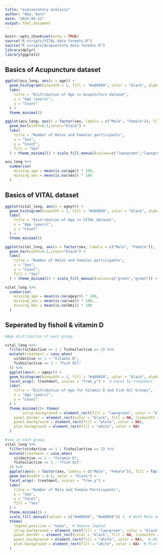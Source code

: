 ```yaml
---
title: "exploaratory analysis"
author: "Amy, Kent"
date: "2025-05-13"
output: html_document
---
```


```r
knitr::opts_chunk$set(echo = TRUE)
source("R scripts/VITAL data formats.R")
source("R scripts/Acupuncture data formats.R")
library(dplyr)
library(ggplot2)
```


## Basics of Acupuncture dataset

```r
ggplot(acu_long, aes(x = age)) +
  geom_histogram(binwidth = 1, fill = "#a80050", color = "black", alpha = 0.8) +
  labs(
    title = "Distribution of Age in Acupuncture dataset",
    x = "Age (years)",
    y = "Count"
  ) +
  theme_minimal()

ggplot(acu_long, aes(x = factor(sex, labels = c("Male", "Female")), fill = factor(sex, labels = c("Male", "Female")))) +
  geom_bar(width=0.5,color="black") +
  labs(
    title = "Number of Males and Females participants",
    x = "Sex",
    y = "Count",
    fill = "Sex"
  ) + theme_minimal() + scale_fill_manual(values=c("lawngreen","lawngreen")) + theme(legend.position="none")

acu_long %>%
  summarise(
    missing_age = mean(is.na(age)) * 100,
    missing_sex = mean(is.na(sex)) * 100
  )

```

## Basics of VITAL dataset

```r
ggplot(vital_long, aes(x = ageyr)) +
  geom_histogram(binwidth = 1, fill = "#a80050", color = "black", alpha = 0.8) +
  labs(
    title = "Distribution of Age in VITAL dataset",
    x = "Age (years)",
    y = "Count"
  ) +
  theme_minimal()

ggplot(vital_long, aes(x = factor(sex, labels = c("Male", "Female")), fill = factor(sex, labels = c("Male", "Female")))) +
  geom_bar(width=0.5,color="black") +
  labs(
    title = "Number of Males and Females participants",
    x = "Sex",
    y = "Count",
    fill = "Sex"
  ) + theme_minimal() + scale_fill_manual(values=c("green","green")) + theme(legend.position="none")

vital_long %>%
  summarise(
    missing_age = mean(is.na(ageyr)) * 100,
    missing_sex = mean(is.na(sex)) * 100,
    missing_bmi = mean(is.na(bmi)) * 100
  )
```

## Seperated by fishoil & vitamin D

```r
#Age distribution of each group 

vital_long %>%
  filter(vitdactive == 1 | fishoilactive == 1) %>%
  mutate(treatment = case_when(
    vitdactive == 1 ~ "Vitamin D",
    fishoilactive == 1 ~ "Fish Oil"
  )) %>%
  ggplot(aes(x = ageyr)) +
  geom_histogram(binwidth = 1, fill = "#a80050", color = "black", alpha = 0.8) +
  facet_wrap(~ treatment, scales = "free_y") +  # Facet by treatment
  labs(
    title = "Distribution of Age for Vitamin D and Fish Oil Groups",
    x = "Age (years)",
    y = "Count"
  ) +
  theme_minimal()+ theme(
        strip.background = element_rect(fill = "lawngreen", color = "black"),  
    panel.border = element_rect(color = "black", fill = NA, linewidth = 1),
    panel.background = element_rect(fill = "white", color = NA),
    plot.background = element_rect(fill = "white", color = NA)
  )
```

```r
#sex in each group 
vital_long %>%
  filter(vitdactive == 1 | fishoilactive == 1) %>%
  mutate(treatment = case_when(
    vitdactive == 1 ~ "Vitamin D",
    fishoilactive == 1 ~ "Fish Oil"
  )) %>%
  ggplot(aes(x = factor(sex, labels = c("Male", "Female")), fill = factor(sex, labels = c("Male", "Female")))) +
  geom_bar(width = 0.5, color = "black") + 
  facet_wrap(~ treatment, scales = "free_y") +
  labs(
    title = "Number of Male and Female Participants",
    x = "Sex",
    y = "Count",
    fill = "Sex"
  ) + 
  theme_minimal() + 
  scale_fill_manual(values = c("#a80050", "#a80050")) +  # Both Male and Female bars in same color
  theme(
    legend.position = "none",  # Remove legend
    strip.background = element_rect(fill = "lawngreen", color = "black"),  # Color strip background
    panel.border = element_rect(color = "black", fill = NA, linewidth = 1),  # Border around the panel
    panel.background = element_rect(fill = "white", color = NA),  # White background
    plot.background = element_rect(fill = "white", color = NA)  # Plot background
  )
```


